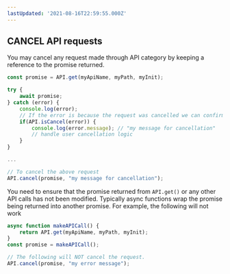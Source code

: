 ```yaml
---
lastUpdated: '2021-08-16T22:59:55.000Z'
---
```

## CANCEL API requests

You may cancel any request made through API category by keeping a reference to the promise returned.

```javascript
const promise = API.get(myApiName, myPath, myInit);

try {
    await promise;
} catch (error) {
    console.log(error);
    // If the error is because the request was cancelled we can confirm here.
    if(API.isCancel(error)) {
        console.log(error.message); // "my message for cancellation"
        // handle user cancellation logic
    }
}

...

// To cancel the above request
API.cancel(promise, "my message for cancellation");
```

You need to ensure that the promise returned from `API.get()` or any other API calls has not been modified. Typically async functions wrap the promise being returned into another promise. For example, the following will not work

```javascript
async function makeAPICall() {
    return API.get(myApiName, myPath, myInit);
}
const promise = makeAPICall();

// The following will NOT cancel the request.
API.cancel(promise, "my error message");
```

